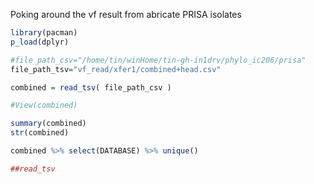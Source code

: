 Poking around the vf result from abricate 
PRISA isolates



```{r}

library(pacman)
p_load(dplyr)

#file_path_csv="/home/tin/winHome/tin-gh-in1drv/phylo_ic206/prisa"
file_path_tsv="vf_read/xfer1/combined+head.csv"

combined = read_tsv( file_path_csv )

#View(combined)

summary(combined)
str(combined)

combined %>% select(DATABASE) %>% unique()

##read_tsv

```